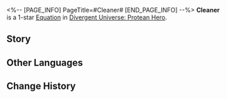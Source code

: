 <%-- [PAGE_INFO]
PageTitle=#Cleaner#
[END_PAGE_INFO] --%>
{{Equation Infobox
|period   = Protean Hero
|rarity   = 1
|path1    = The Hunt*2
|path2    = Harmony*2
|effect   = When any ally target deals DMG to a Weakness Broken enemy target, each stack of "{{Trait|Critical Boost}}" additionally increases CRIT Rate by {{Color|h|4%}} and CRIT DMG by {{Color|h|30%}}.
|mentions = Talanton; Zagreus
}}
'''Cleaner''' is a 1-star [[Divergent Universe: Protean Hero/Equatoins|Equation]] in [[Divergent Universe: Protean Hero]].

==Story==
{{Description|Allow me to tell you an appalling tale of a hidden band.<br />They were elusive assassins. Even Zagreus found them a mystery.<br />When heroes stumbled into weariness, exposing their weaknesses,<br />The hunters emerged from the shadows of statues. The daggers revealed, the throats pierced.<br />Some said they were the kins of the Titans.<br />It was the retaliation from the gods to heroes who dared turn their blades upon the divine.<br />Some said they were the equalizers of the Scale of Justice,<br />Because the heroes traded their lives for the divine coreflame.<br />Others believed they were simply mortal beings.<br />They brought swords and poisons to reclaim peace after these golden-blooded usurpers seized power.}}
<!--
==Gameplay Notes==
* 
-->
==Other Languages==
{{Other Languages
|en   = Cleaner
|zhs  = 清洗者
|zht  = 清洗者
|ja   = 洗浄者
|ko   = 청소부
|es   = Limpiador
|fr   = Purificateur
|ru   = Чистильщик
|th   = ผู้ชำระ
|vi   = Kẻ Rửa Tội
|de   = Reinigungskraft
|id   = Cleaner
|pt   = Faxineiro
}}

==Change History==
{{Change History|3.1}}